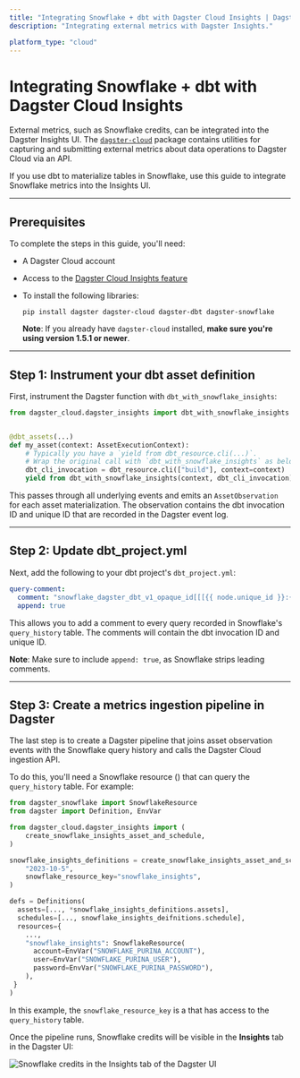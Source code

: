 ```yaml
---
title: "Integrating Snowflake + dbt with Dagster Cloud Insights | Dagster Docs"
description: "Integrating external metrics with Dagster Insights."

platform_type: "cloud"
---
```


# Integrating Snowflake + dbt with Dagster Cloud Insights

External metrics, such as Snowflake credits, can be integrated into the Dagster Insights UI. The [`dagster-cloud`](https://pypi.org/project/dagster-cloud/) package contains utilities for capturing and submitting external metrics about data operations to Dagster Cloud via an API.

If you use dbt to materialize tables in Snowflake, use this guide to integrate Snowflake metrics into the Insights UI.

---

## Prerequisites

To complete the steps in this guide, you'll need:

- A Dagster Cloud account
- Access to the [Dagster Cloud Insights feature](/dagster-cloud/insights)
- To install the following libraries:

  ```shell
  pip install dagster dagster-cloud dagster-dbt dagster-snowflake
  ```

  **Note**: If you already have `dagster-cloud` installed, **make sure you're using version 1.5.1 or newer**.

---

## Step 1: Instrument your dbt asset definition

First, instrument the Dagster <PyObject module="dagster_dbt" object="dbt_assets" decorator /> function with `dbt_with_snowflake_insights`:

```python
from dagster_cloud.dagster_insights import dbt_with_snowflake_insights


@dbt_assets(...)
def my_asset(context: AssetExecutionContext):
    # Typically you have a `yield from dbt_resource.cli(...)`.
    # Wrap the original call with `dbt_with_snowflake_insights` as below.
    dbt_cli_invocation = dbt_resource.cli(["build"], context=context)
    yield from dbt_with_snowflake_insights(context, dbt_cli_invocation)
```

This passes through all underlying events and emits an `AssetObservation` for each asset materialization. The observation contains the dbt invocation ID and unique ID that are recorded in the Dagster event log.

---

## Step 2: Update dbt_project.yml

Next, add the following to your dbt project's `dbt_project.yml`:

```yaml
query-comment:
  comment: "snowflake_dagster_dbt_v1_opaque_id[[[{{ node.unique_id }}:{{ invocation_id }}]]]"
  append: true
```

This allows you to add a comment to every query recorded in Snowflake's `query_history` table. The comments will contain the dbt invocation ID and unique ID.

**Note**: Make sure to include `append: true`, as Snowflake strips leading comments.

---

## Step 3: Create a metrics ingestion pipeline in Dagster

The last step is to create a Dagster pipeline that joins asset observation events with the Snowflake query history and calls the Dagster Cloud ingestion API.

To do this, you'll need a Snowflake resource (<PyObject module="dagster_snowflake" object="SnowflakeResource" />) that can query the `query_history` table. For example:

```python
from dagster_snowflake import SnowflakeResource
from dagster import Definition, EnvVar

from dagster_cloud.dagster_insights import (
    create_snowflake_insights_asset_and_schedule,
)

snowflake_insights_definitions = create_snowflake_insights_asset_and_schedule(
    "2023-10-5",
    snowflake_resource_key="snowflake_insights",
)

defs = Definitions(
  assets=[..., *snowflake_insights_definitions.assets],
  schedules=[..., snowflake_insights_deifnitions.schedule],
  resources={
    ...,
    "snowflake_insights": SnowflakeResource(
      account=EnvVar("SNOWFLAKE_PURINA_ACCOUNT"),
      user=EnvVar("SNOWFLAKE_PURINA_USER"),
      password=EnvVar("SNOWFLAKE_PURINA_PASSWORD"),
    ),
 }
)
```

In this example, the `snowflake_resource_key` is a <PyObject module="dagster_snowflake" object="SnowflakeResource" /> that has access to the `query_history` table.

Once the pipeline runs, Snowflake credits will be visible in the **Insights** tab in the Dagster UI:

<!-- ![Snowflake credits in the Insights tab of the Dagster UI](/images/dagster-cloud/insights/insights-snowflake.png) -->

<Image
alt="Snowflake credits in the Insights tab of the Dagster UI"
src="/images/dagster-cloud/insights/insights-snowflake.png"
width={3066}
height={1636}
/>
